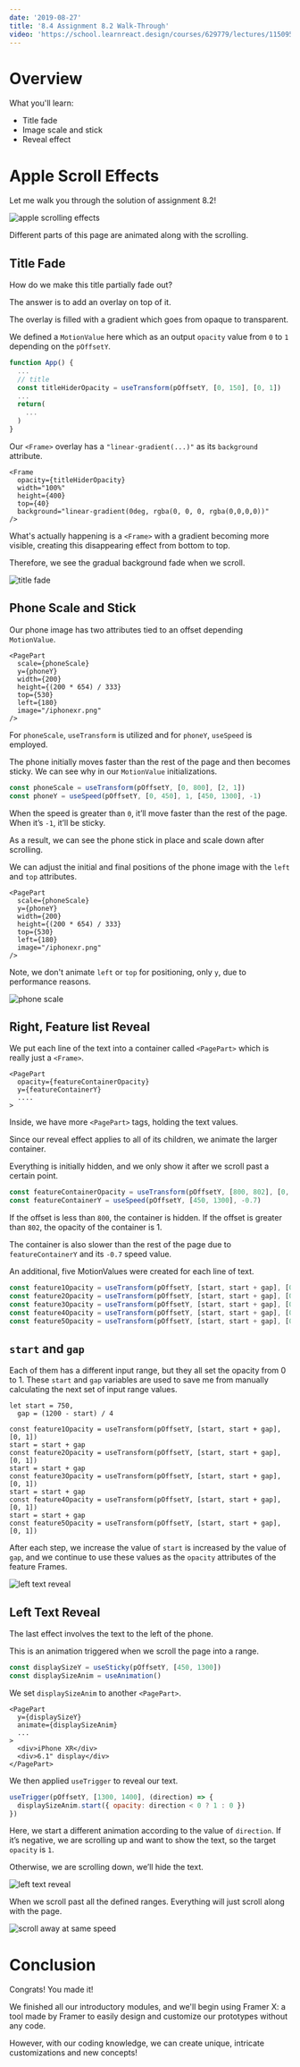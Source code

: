 ```yaml
---
date: '2019-08-27'
title: '8.4 Assignment 8.2 Walk-Through'
video: 'https://school.learnreact.design/courses/629779/lectures/11509508'
---
```



# Overview

What you'll learn:

- Title fade
- Image scale and stick
- Reveal effect

<CourseVideoLink to={props.pageContext.frontmatter.video} />

# Apple Scroll Effects

Let me walk you through the solution of assignment 8.2!

![apple scrolling effects](./applefinalresult.gif)

Different parts of this page are animated along with the scrolling.

## Title Fade

How do we make this title partially fade out?

The answer is to add an overlay on top of it.

The overlay is filled with a gradient which goes from opaque to transparent.

We defined a `MotionValue` here which as an output `opacity` value from `0` to `1` depending on the `pOffsetY`.

```jsx
function App() {
  ...
  // title
  const titleHiderOpacity = useTransform(pOffsetY, [0, 150], [0, 1])
  ...
  return(
    ...
  )
}
```

Our `<Frame>` overlay has a `"linear-gradient(...)"` as its `background` attribute.

```jsx{2,6}
<Frame
  opacity={titleHiderOpacity}
  width="100%"
  height={400}
  top={40}
  background="linear-gradient(0deg, rgba(0, 0, 0, rgba(0,0,0,0))"
/>
```

What's actually happening is a `<Frame>` with a gradient becoming more visible, creating this disappearing effect from bottom to top.

Therefore, we see the gradual background fade when we scroll.

![title fade](./title.gif)

## Phone Scale and Stick

Our phone image has two attributes tied to an offset depending `MotionValue`.

```jsx{2-3}
<PagePart
  scale={phoneScale}
  y={phoneY}
  width={200}
  height={(200 * 654) / 333}
  top={530}
  left={180}
  image="/iphonexr.png"
/>
```

For `phoneScale`, `useTransform` is utilized and for `phoneY`, `useSpeed` is employed.

The phone initially moves faster than the rest of the page and then becomes sticky. We can see why in our `MotionValue` initializations.

```jsx
const phoneScale = useTransform(pOffsetY, [0, 800], [2, 1])
const phoneY = useSpeed(pOffsetY, [0, 450], 1, [450, 1300], -1)
```

When the speed is greater than `0`, it’ll move faster than the rest of the page. When it’s `-1`, it’ll be sticky.

As a result, we can see the phone stick in place and scale down after scrolling.

We can adjust the initial and final positions of the phone image with the `left` and `top` attributes.

```jsx{6-7}
<PagePart
  scale={phoneScale}
  y={phoneY}
  width={200}
  height={(200 * 654) / 333}
  top={530}
  left={180}
  image="/iphonexr.png"
/>
```

Note, we don't animate `left` or `top` for positioning, only `y`, due to performance reasons.

![phone scale](./phone.gif)

## Right, Feature list Reveal

We put each line of the text into a container called `<PagePart>` which is really just a `<Frame>`.

```jsx{2-3}
<PagePart
  opacity={featureContainerOpacity}
  y={featureContainerY}
  ....
>
```

Inside, we have more `<PagePart>` tags, holding the text values.

Since our reveal effect applies to all of its children, we animate the larger container.

Everything is initially hidden, and we only show it after we scroll past a certain point.

```jsx
const featureContainerOpacity = useTransform(pOffsetY, [800, 802], [0, 1])
const featureContainerY = useSpeed(pOffsetY, [450, 1300], -0.7)
```

If the offset is less than `800`, the container is hidden. If the offset is greater than `802`, the opacity of the container is 1.

The container is also slower than the rest of the page due to `featureContainerY` and its `-0.7` speed value.

An additional, five MotionValues were created for each line of text.

```jsx
const feature1Opacity = useTransform(pOffsetY, [start, start + gap], [0, 1])
const feature2Opacity = useTransform(pOffsetY, [start, start + gap], [0, 1])
const feature3Opacity = useTransform(pOffsetY, [start, start + gap], [0, 1])
const feature4Opacity = useTransform(pOffsetY, [start, start + gap], [0, 1])
const feature5Opacity = useTransform(pOffsetY, [start, start + gap], [0, 1])
```

## `start` and `gap`

Each of them has a different input range, but they all set the opacity from 0 to 1. These `start` and `gap` variables are used to save me from manually calculating the next set of input range values.

```jsx{1-2}
let start = 750,
  gap = (1200 - start) / 4

const feature1Opacity = useTransform(pOffsetY, [start, start + gap], [0, 1])
start = start + gap
const feature2Opacity = useTransform(pOffsetY, [start, start + gap], [0, 1])
start = start + gap
const feature3Opacity = useTransform(pOffsetY, [start, start + gap], [0, 1])
start = start + gap
const feature4Opacity = useTransform(pOffsetY, [start, start + gap], [0, 1])
start = start + gap
const feature5Opacity = useTransform(pOffsetY, [start, start + gap], [0, 1])
```

After each step, we increase the value of `start` is increased by the value of `gap`, and we continue to use these values as the `opacity` attributes of the feature Frames.

![left text reveal](./righttext.gif)

## Left Text Reveal

The last effect involves the text to the left of the phone.

This is an animation triggered when we scroll the page into a range.

```jsx
const displaySizeY = useSticky(pOffsetY, [450, 1300])
const displaySizeAnim = useAnimation()
```

We set `displaySizeAnim` to another `<PagePart>`.

```jsx{3}
<PagePart
  y={displaySizeY}
  animate={displaySizeAnim}
  ...
>
  <div>iPhone XR</div>
  <div>6.1" display</div>
</PagePart>
```

We then applied `useTrigger` to reveal our text.

```jsx
useTrigger(pOffsetY, [1300, 1400], (direction) => {
  displaySizeAnim.start({ opacity: direction < 0 ? 1 : 0 })
})
```

Here, we start a different animation according to the value of `direction`. If it’s negative, we are scrolling up and want to show the text, so the target `opacity` is `1`.

Otherwise, we are scrolling down, we’ll hide the text.

![left text reveal](./lefttext.gif)

When we scroll past all the defined ranges. Everything will just scroll along with the page.

![scroll away at same speed](./scrollaway.gif)

# Conclusion

Congrats! You made it!

We finished all our introductory modules, and we'll begin using Framer X: a tool made by Framer to easily design and customize our prototypes without any code.

However, with our coding knowledge, we can create unique, intricate customizations and new concepts!
